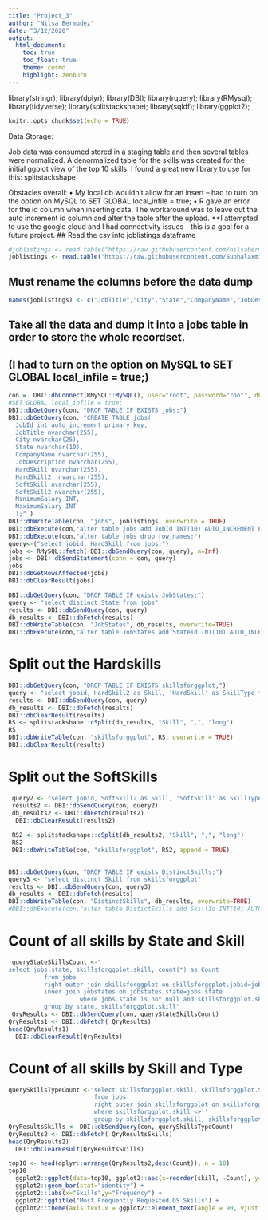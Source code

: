 ---
title: "Project_3"
author: "Nilsa Bermudez"
date: "3/12/2020"
output:
  html_document:
    toc: true
    toc_float: true
    theme: cosmo
    highlight: zenburn
---

library(stringr);
library(dplyr);
library(DBI);
library(rquery);
library(RMysql);
library(tidyverse);
library(splitstackshape);
library(sqldf);
library(ggplot2);



```{r setup, include=FALSE}
knitr::opts_chunk$set(echo = TRUE)
```
Data Storage:

Job data was consumed stored in a staging table and then several tables were normalized.
A denormalized table for the skills was created for the initial ggplot view of the top 10 skills.
I found a great new library to use for this: splitstackshape

Obstacles overall:
•	My local db wouldn’t allow for an insert – had to turn on the option on MySQL to SET GLOBAL local_infile = true;
•	R gave an error for the id column when inserting data.  The workaround was to leave out the auto increment id column and alter the table after the upload.
**I attempted to use the google cloud and I had connectivity issues - this is a goal for a future project.
## Read the csv into joblistings dataframe
```{r ImportFile}
#joblistings <- read.table("https://raw.githubusercontent.com/nilsabermudez/607/master/dataClean.csv", header=TRUE, sep=",")
joblistings <- read.table("https://raw.githubusercontent.com/SubhalaxmiRout002/Data-607-Project-3/master/data.csv", header=TRUE, sep=",")
```
## Must rename the columns before the data dump
```{r RenameColumns}
names(joblistings) <- c("JobTitle","City","State","CompanyName","JobDescription","HardSkill","HardSkill2","SoftSkill","SoftSkill2","MinimumSalary","MaximumSalary")
```
## Take all the data and dump it into a jobs table in order to store the whole recordset.
## (I had to turn on the option on MySQL to SET GLOBAL local_infile = true;)
```{r ConnectCreate}
con =  DBI::dbConnect(RMySQL::MySQL(), user="root", password="root", dbname="jobsdb", host="localhost")
#SET GLOBAL local_infile = true;
DBI::dbGetQuery(con, "DROP TABLE IF EXISTS jobs;")
DBI::dbGetQuery(con, "CREATE TABLE jobs(
  JobId int auto_increment primary key,
  JobTitle nvarchar(255),
  City nvarchar(25),
  State nvarchar(10),
  CompanyName nvarchar(255),
  JobDescription nvarchar(255),
  HardSkill nvarchar(255), 
  HardSkill2  nvarchar(255), 
  SoftSkill nvarchar(255), 
  SoftSkill2 nvarchar(255), 
  MinimumSalary INT,
  MaximumSalary INT
  );" )
DBI::dbWriteTable(con, "jobs", joblistings, overwrite = TRUE)
DBI::dbExecute(con,"alter table jobs add JobId INT(10) AUTO_INCREMENT PRIMARY KEY;")
DBI::dbExecute(con,"alter table jobs drop row_names;")
query<-("select jobid, HardSkill from jobs;")
jobs <- RMySQL::fetch( DBI::dbSendQuery(con, query), n=Inf)
jobs <- DBI::dbSendStatement(conn = con, query)
jobs
DBI::dbGetRowsAffected(jobs)
DBI::dbClearResult(jobs)
```
```{r CreateTheJobStatesTable}
DBI::dbGetQuery(con, "DROP TABLE IF exists JobStates;")
query <- "select distinct State from jobs"
results <- DBI::dbSendQuery(con, query)
db_results <- DBI::dbFetch(results)
DBI::dbWriteTable(con, "JobStates", db_results, overwrite=TRUE)
DBI::dbExecute(con,"alter table JobStates add StateId INT(10) AUTO_INCREMENT PRIMARY KEY;")
```
# Split out the Hardskills
```{r InsertDataIntoSkillsTable}
DBI::dbGetQuery(con, "DROP TABLE IF EXISTS skillsforggplot;")
query <- "select jobid, HardSkill2 as Skill, 'HardSkill' as SkillType from jobs"
results <- DBI::dbSendQuery(con, query)
db_results <- DBI::dbFetch(results)
DBI::dbClearResult(results)
RS <- splitstackshape::cSplit(db_results, "Skill", ",", "long")
RS
DBI::dbWriteTable(con, "skillsforggplot", RS, overwrite = TRUE)
DBI::dbClearResult(results)
```
# Split out the SoftSkills
```{r InsertDataIntoSkillsTable2}
 query2 <- "select jobid, SoftSkill2 as Skill, 'SoftSkill' as SkillType from jobs"
 results2 <- DBI::dbSendQuery(con, query2)
 db_results2 <- DBI::dbFetch(results2)
  DBI::dbClearResult(results2)
 
 RS2 <- splitstackshape::cSplit(db_results2, "Skill", ",", "long")
 RS2
 DBI::dbWriteTable(con, "skillsforggplot", RS2, append = TRUE)
 
```
 
```{r CreateTheDistinctSkillsTable}
DBI::dbGetQuery(con, "DROP TABLE IF exists DistinctSkills;")
query3 <- "select distinct Skill from skillsforggplot"
results <- DBI::dbSendQuery(con, query3)
db_results <- DBI::dbFetch(results)
DBI::dbWriteTable(con, "DistinctSkills", db_results, overwrite=TRUE)
#DBI::dbExecute(con,"alter table DistictSkills add SkillId INT(10) AUTO_INCREMENT PRIMARY KEY;")
```
# Count of all skills by State and Skill
```{r}
 queryStateSkillsCount <-"
select jobs.state, skillsforggplot.skill, count(*) as Count
          from jobs 
          right outer join skillsforggplot on skillsforggplot.jobid=jobs.jobid 
          inner join jobstates on jobstates.state=jobs.state
                    where jobs.state is not null and skillsforggplot.skill is not null
          group by state, skillsforggplot.skill"
 QryResults <- DBI::dbSendQuery(con, queryStateSkillsCount)
QryResults1 <- DBI::dbFetch( QryResults)
head(QryResults1)
  DBI::dbClearResult(QryResults)
```
# Count of all skills by Skill and Type
```{r}
querySkillsTypeCount <-"select skillsforggplot.skill, skillsforggplot.SkillType,  count(*) as Count
                        from jobs 
                        right outer join skillsforggplot on skillsforggplot.jobid=jobs.jobid
                        where skillsforggplot.skill <>''
                        group by skillsforggplot.skill, skillsforggplot.SkillType order by 3 desc"
QryResultsSkills <- DBI::dbSendQuery(con, querySkillsTypeCount)
QryResults2 <- DBI::dbFetch( QryResultsSkills)
head(QryResults2)
  DBI::dbClearResult(QryResultsSkills)
```
```{r}
top10 <- head(dplyr::arrange(QryResults2,desc(Count)), n = 10)
top10
  ggplot2::ggplot(data=top10, ggplot2::aes(x=reorder(skill, -Count), y=Count)) +
  ggplot2::geom_bar(stat="identity") +
  ggplot2::labs(x="Skills",y="Frequency") +
  ggplot2::ggtitle("Most Frequently Requested DS Skills") +
  ggplot2::theme(axis.text.x = ggplot2::element_text(angle = 90, vjust = 0.5, hjust=1))
```
